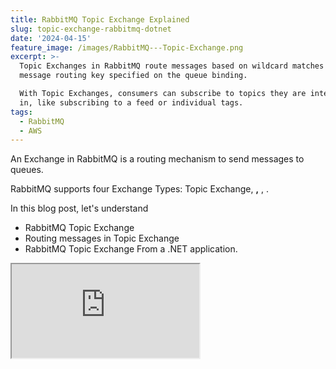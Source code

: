 ```yaml
---
title: RabbitMQ Topic Exchange Explained
slug: topic-exchange-rabbitmq-dotnet
date: '2024-04-15'
feature_image: /images/RabbitMQ---Topic-Exchange.png
excerpt: >-
  Topic Exchanges in RabbitMQ route messages based on wildcard matches on the
  message routing key specified on the queue binding.

  With Topic Exchanges, consumers can subscribe to topics they are interested
  in, like subscribing to a feed or individual tags.
tags:
  - RabbitMQ
  - AWS
---
```

An Exchange in RabbitMQ is a routing mechanism to send messages to queues.

RabbitMQ supports four Exchange Types: Topic Exchange, <BlogLink
  href="/blog/direct-exchange-rabbitmq-dotnet"
  title="RabbitMQ Direct Exchange Explained"
  description="A Direct Exchange routes messages to queues whose binding key matches the message routing key. Let's understand how to set up a Direct Exchange and how it routes messages to consumers."
  authorImage="/images/logo-512x512-24.png"
  authorName="Rahul Nath"
  authorTitle="Rahul Pulikkot Nath"
  featureImage="/images/RabbitMQ---Direct-Exchange.png"
/>**,** <BlogLink
  href="/blog/fanout-exchange-rabbitmq-dotnet"
  title="RabbitMQ Fanout Exchange Explained"
  description="A Fanout Exchange type in RabbitMQ routes messages to all of the queues bound to it, ignoring the routing key. Let's understand how to set up a Fanout Exchange and how it routes messages to consumers."
  authorImage="/images/logo-512x512-24.png"
  authorName="Rahul Nath"
  authorTitle="Rahul Pulikkot Nath"
  featureImage="/images/RabbitMQ---Fanout-Exchange.png"
/>, <BlogLink
  href="/blog/headers-exchange-rabbitmq-dotnet"
  title="RabbitMQ Headers Exchange Explained"
  description="Headers Exchange in RabbitMQ routes messages using message headers to route messages.  Let’s explore how Header Exchanges work in RabbitMQ, underlying concepts and see it in action from a .NET application."
  authorImage="/images/logo-512x512-24.png"
  authorName="Rahul Nath"
  authorTitle="Rahul Pulikkot Nath"
  featureImage="/images/RABBITMQ-1.png"
/>.

In this blog post, let's understand

-   RabbitMQ Topic Exchange
-   Routing messages in Topic Exchange
-   RabbitMQ Topic Exchange From a .NET application.

<iframe src="https://www.youtube.com/embed/bX0wmezRomI?feature=oembed" />

I use [Amazon MQ](https://aws.amazon.com/amazon-mq/?ref=rahulpnath.com), a managed message broker service that supports ActiveMQ and RabbitMQ engine types, to host my RabbitMQ instance. However, you can use [one of the various options that RabbitMQ provides](https://www.rabbitmq.com/download.html?ref=rahulpnath.com) to host your instance,

_This article is sponsored by AWS and is part of my_ <BlogLink
  href="/blog/tag"
  title="Tag"
  description="Read this interesting blog post"
  authorImage="/images/logo-512x512-24.png"
  authorName="Rahul Nath"
  authorTitle="Rahul Pulikkot Nath"
  featureImage="/images/default-feature.jpg"
/>_._

## What is a RabbitMQ Topic Exchange?

Topic Exchanges in RabbitMQ route messages based on wildcard matches on the message routing key specified on the queue binding.

With Topic Exchanges, consumers can subscribe to topics they are interested in, like subscribing to a feed or individual tags.

Messages matching the criteria are sent to the appropriate queue.

> _If no bindings use wildcards, a Topic Exchange behaves like a Direct Exchange and you are better off using that._

## Message Routing in RabbitMQ Topic Exchange

Topic exchanges route messages to one or many queues based on matching between a message routing key and the pattern on the Exchange binding key.

You can use wildcards when specifying a Binding key, and all messages with a routing key matching the wildcard are considered matches.

![](/images/image-4.png)

The message routing key in a Topic Exchange is usually a list of words delimited by dots. This makes it easy to use wildcards to filter messages. e.g. _color.orange, aus.nsw.syd, stock.usd.nyse_ etc

### Binding Wildcards in Topic Exchange

When specifying the binding key, you can use two wildcard formats.

-   \# (Hash) → Matches zero or more words
-   \* (Star) → Match one word

For example let's say we have messages sent to the queue for a Weather API application. The routing key takes the format of _country.state.city_ codes (_aus.nsw.syd_).

If a consumer is interested in all messages for the NSW state in Australia, it can specify the binding with key _aus.nsw.\*._ This sends all messages with 'aus.nsw' to that.

Similarly, if a consumer is interested in all messages on Australia, it can specify '_aus.#_', which matches any message that starts with the aus. prefix.

## RabbitMQ Topic Exchange From .NET

We will use a NuGet package, [RabbitMQ.Client](https://www.nuget.org/packages/RabbitMQ.Client?ref=rahulpnath.com), to connect and send/receive messages from RabbitMQ.

If you are new to building RabbitMQ from .NET applications, check out the Getting Started article below.

<BlogLink
  href="/blog/amazon-mq-rabbitmq-dotnet/"
  title="Amazon MQ RabbitMQ: A Reliable Messaging Solution for Your .NET Projects"
  description="RabbitMQ is a powerful open-source message broker facilitating communication between systems or applications. Let’s learn how to get started using RabbitMQ on Amazon MQ from .NET application."
  authorImage="/images/logo-512x512-24.png"
  authorName="Rahul Nath"
  authorTitle="Rahul Pulikkot Nath"
  featureImage="/images/rabbit-mq-dotnet.png"
/>

### Create and Send Messages to RabbitMQ Topic Exchange From .NET

Exchanges are created using the Channel.

The `ExchangeDeclare` the method takes in an exchange name and its type. Below is an example of creating a RabbitMQ Topic Exchange in .NET.

```csharp
var factory = new ConnectionFactory()
{
    Uri = new Uri("YOUR RABBIT INSTANCE URI"),
    Port = 5671,
    UserName = "<USERNAME FROM CONFIGURATION FILE>",
    Password = "<PASSWORD FROM CONFIGURATION FILE>"
};

using var connection = factory.CreateConnection();
using var channel = connection.CreateModel();

var exchangeName = "weather_topic";
channel.ExchangeDeclare(exchangeName, ExchangeType.Topic);
```

When sending a message, the sender specifies the Exchange and the routing key.

```csharp
var body = Encoding.UTF8.GetBytes(message);
channel.BasicPublish(exchangeName, routingKey, null, body);
```

### Set up Binding on RabbitMQ Topic Exchange From .NET

Messages are routed to Queues from Exchanges using the Binding information.

To create a Queue, use the `QueueDeclare` method. It will create a new Queue only if one doesn't exist with the same name.

```csahrp
var factory = new ConnectionFactory()
{
    Uri = new Uri("YOUR RABBIT INSTANCE URI"),
    Port = 5671,
    UserName = "<USERNAME FROM CONFIGURATION FILE>",
    Password = "<PASSWORD FROM CONFIGURATION FILE>"
};

using var connection = factory.CreateConnection();
using var channel = connection.CreateModel();

var queueName = "nsw";
channel.QueueDeclare(queueName, false, false, false, null);
channel.QueueBind(queueName, "weather_topic", "aus.nsw.*");
```

The above code sets up a queue `nsw` with a binding on the `weather_topic` exchange with a binding key `aus.nws.*` that filters all messages for NSW state in Australia.

![](/images/image-5.png)

AWS MQ RabbitMQ Management Console shows a Topic Exchange with the two bindings using wildcards.

To set up a Queue to capture all messages to Australia, let's create a new queue `aus` with the binding using the # (hash) wildcard, as shown below.

```csharp
var queueName = "aus";
channel.QueueDeclare(queueName, false, false, false, null);
channel.QueueBind(queueName, "weather_topic", "aus.#");
```

Whenever a message comes to the exchange for any state in Australia, a copy gets routed to the `aus` queue. Similarly, when a message arrives for any city in `nsw`, a copy gets sent to both `aus` and `nsw` queue.

![](/images/rabbitmq-topic-exchange-demo.gif)

RabbitMQ Topic Exchange demo using different wildcard options.

